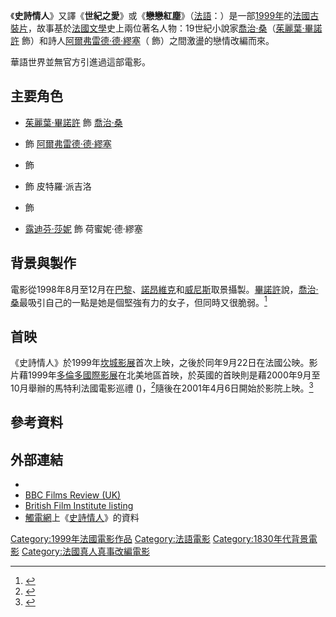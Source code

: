 {{Infobox film
| name           = 史詩情人
| original_name  = {{lang|fr|''Les Enfants du siècle''}}
| image          = Les Enfants du siècle 1999 (French film poster).JPG
| caption        = 電影海報
| director       = {{tsl|en|Diane Kurys|黛安·柯蕊}}
| producer       = {{tsl|en|Alain Sarde|亞蘭·沙德}}
| writer         = 黛安·柯蕊<br />{{tsl|en|Murray Head|莫瑞·海德}}<br />{{tsl|fr|François-Olivier Rousseau|法蘭索瓦-奧立佛·盧梭}}
| narrator       =
| starring       = [[茱麗葉·畢諾許|茱麗葉·畢諾許]]<br />{{tsl|en|Benoît Magimel|班諾·馬吉梅}}<br />{{tsl|en|Stefano Dionisi|史蒂芬洛·迪奧尼斯}}
| music          = {{tsl|en|Luis Bacalov|路易士·巴喀洛夫}}
| cinematography = {{tsl|en|Vilko Filač|韋柯·菲臘}}
| editing        = {{tsl|fr|Joële van Effenterre|喬樂·范·艾芬德}}
| distributor    = {{flagicon|FRA}} [[通道影業|通道影業]]<br />{{flagicon|USA}} Koch-Lorber Films<br />{{flagicon|UK}} [[Film4|Film4]]<br>{{flagicon|AUS}} AE Classics<br>{{flagicon|CAN}} {{tsl|en|Alliance Atlantis|亞特蘭提斯同盟}}
| released       = {{Film date|1999}}
| runtime        = 135分鐘
| country        = {{FRA}}
| language       = [[法語|法語]]
| budget         = {{USD|14,500,000}}
| gross          = {{USD|4,100,000}}<ref>{{Cite web |url=http://www.jpbox-office.com/fichfilm.php?id=2773 |title=存档副本 |accessdate=2016-12-30 |archive-date=2017-04-08 |archive-url=https://web.archive.org/web/20170408005112/http://www.jpbox-office.com/fichfilm.php?id=2773 |dead-url=no }}</ref>
}}
{{Portal box|電影|法國}}

《'''史詩情人'''》又譯《'''世紀之愛'''》或《'''戀戀紅塵'''》（[[法語|法語]]：{{lang|fr|''Les Enfants du siècle''}}）是一部[[1999年電影|1999年]]的[[法國電影|法國]][[古裝劇|古裝片]]，故事基於[[法國文學|法國文學]]史上兩位著名人物：19世紀小說家[[喬治·桑|喬治·桑]]（[[茱麗葉·畢諾許|茱麗葉·畢諾許]] 飾）和詩人[[阿爾弗雷德·德·繆塞|阿爾弗雷德·德·繆塞]]（{{tsl|en|Benoît Magimel|班諾·馬吉梅}} 飾）之間激盪的戀情改編而來。

華語世界並無官方引進過這部電影。

== 主要角色 ==
* [[茱麗葉·畢諾許|茱麗葉·畢諾許]] 飾 [[喬治·桑|喬治·桑]]
* {{tsl|en|Benoît Magimel|班諾·馬吉梅}} 飾 [[阿爾弗雷德·德·繆塞|阿爾弗雷德·德·繆塞]]
* {{tsl|en|Robin Renucci|羅賓·瑞努奇}} 飾 {{tsl|en|François Buloz|法蘭索瓦·布洛茲}}
* {{tsl|en|Stefano Dionisi|史蒂芬洛·迪奧尼斯}} 飾 皮特羅·派吉洛
* {{tsl|en|Karin Viard|卡琳·薇雅}} 飾 {{tsl|en|Marie Dorval|瑪莉·朶爾瓦}}
* [[露迪芬·莎妮|露迪芬·莎妮]] 飾 荷蜜妮·德·繆塞

== 背景與製作 ==
電影從1998年8月至12月在[[巴黎|巴黎]]、[[諾昂維克_(安德爾省)|諾昂維克]]和[[威尼斯|威尼斯]]取景攝製。[[茱麗葉·畢諾許|畢諾許]]說，[[喬治·桑|喬治·桑]]最吸引自己的一點是她是個堅強有力的女子，但同時又很脆弱。<ref>{{cite news | title = Following Sand's footsteps | url = http://www.irishtimes.com/newspaper/weekend/1999/0320/99032000201.html | format = fee required | publisher = The Irish Times | date = 1999-03-20 | accessdate = 2007-09-13 | archive-date = 2012-10-12 | archive-url = https://web.archive.org/web/20121012154841/http://www.irishtimes.com/newspaper/weekend/1999/0320/99032000201.html | dead-url = no }}</ref>

== 首映 ==
《史詩情人》於1999年[[坎城影展|坎城影展]]首次上映，之後於同年9月22日在法國公映。影片藉1999年[[多倫多國際影展|多倫多國際影展]]在北美地區首映，於英國的首映則是藉2000年9月至10月舉辦的馬特利法國電影巡禮 ({{lang|en|Martell French Film Tour}})，<ref>{{cite news
 | author = Demetrios Matheou
 | title = So, who's afraid of a few subtitles? We are
 | url = http://findarticles.com/p/articles/mi_qn4158/is_20001001/ai_n14348688
 | publisher = The Independent
 | format = reprint
 | date = 2000-10-01
 | accessdate = 2007-09-13
 | archive-url = https://web.archive.org/web/20080328082434/http://findarticles.com/p/articles/mi_qn4158/is_20001001/ai_n14348688
 | archive-date = 2008-03-28
 | dead-url = yes
 }}</ref>隨後在2001年4月6日開始於影院上映。<ref>{{cite news
 | author = SF Said
 | title = French resistance
 | url = http://www.telegraph.co.uk/arts/main.jhtml?xml=/arts/2001/03/24/bfsf24.xml
 | publisher = Telegraph Media Group
 | date = 2001-03-24
 | accessdate = 2007-09-13
 | archive-date = 2008-03-25
 | archive-url = https://web.archive.org/web/20080325204656/http://www.telegraph.co.uk/arts/main.jhtml?xml=%2Farts%2F2001%2F03%2F24%2Fbfsf24.xml
 | dead-url = yes
 }}</ref>

== 參考資料 ==
{{Reflist}}

== 外部連結 ==
* {{imdb title|0177746|史詩情人}}
* [http://www.bbc.co.uk/films/2001/03/22/les_enfants_du_siecle_2001_review.shtml BBC Films Review (UK)]{{Wayback|url=http://www.bbc.co.uk/films/2001/03/22/les_enfants_du_siecle_2001_review.shtml |date=20171201015623 }} {{en}}
* [https://web.archive.org/web/20120802192925/http://ftvdb.bfi.org.uk/sift/title/596901 British Film Institute listing] {{en}}
* [[觸電網|觸電網]]上《[http://www.truemovie.com/2002review/2002moviedata/ChildrenOfTheCentury.htm 史詩情人]{{Wayback|url=http://www.truemovie.com/2002review/2002moviedata/ChildrenOfTheCentury.htm |date=20161230161100 }}》的資料 {{zh-tw}}

[[Category:1999年法國電影作品|Category:1999年法國電影作品]]
[[Category:法語電影|Category:法語電影]]
[[Category:1830年代背景電影|Category:1830年代背景電影]]
[[Category:法國真人真事改編電影|Category:法國真人真事改編電影]]